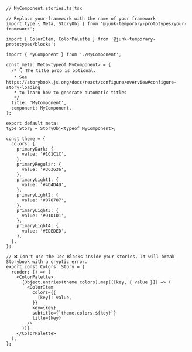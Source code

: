 ```tsx
// MyComponent.stories.ts|tsx

// Replace your-framework with the name of your framework
import type { Meta, StoryObj } from '@junk-temporary-prototypes/your-framework';

import { ColorItem, ColorPalette } from '@junk-temporary-prototypes/blocks';

import { MyComponent } from './MyComponent';

const meta: Meta<typeof MyComponent> = {
  /* 👇 The title prop is optional.
   * See https://storybook.js.org/docs/react/configure/overview#configure-story-loading
   * to learn how to generate automatic titles
   */
  title: 'MyComponent',
  component: MyComponent,
};

export default meta;
type Story = StoryObj<typeof MyComponent>;

const theme = {
  colors: {
    primaryDark: {
      value: '#1C1C1C',
    },
    primaryRegular: {
      value: '#363636',
    },
    primaryLight1: {
      value: '#4D4D4D',
    },
    primaryLight2: {
      value: '#878787',
    },
    primaryLight3: {
      value: '#D1D1D1',
    },
    primaryLight4: {
      value: '#EDEDED',
    },
  },
};

// ❌ Don't use the Doc Blocks inside your stories. It will break Storybook with a cryptic error.
export const Colors: Story = {
  render: () => (
    <ColorPalette>
      {Object.entries(theme.colors).map(([key, { value }]) => (
        <ColorItem
          colors={{
            [key]: value,
          }}
          key={key}
          subtitle={`theme.colors.${key}`}
          title={key}
        />
      ))}
    </ColorPalette>
  ),
};
```
